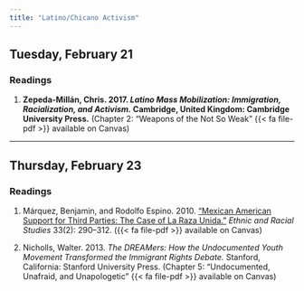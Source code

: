 ```yaml
---
title: "Latino/Chicano Activism"
---
```


## Tuesday, February 21

### Readings 

1. **Zepeda-Millán, Chris. 2017. *Latino Mass Mobilization: Immigration, Racialization, and Activism.* Cambridge, United Kingdom: Cambridge University Press.** (Chapter 2: "Weapons of the Not So Weak" {{< fa file-pdf >}} available on Canvas)


---


## Thursday, February 23

### Readings 

1. Márquez, Benjamin, and Rodolfo Espino. 2010. ["Mexican American Support for Third Parties: The Case of La Raza Unida."](https://doi.org/10.1080/01419870903006996) *Ethnic and Racial Studies* 33(2): 290–312. ({{< fa file-pdf >}} available on Canvas)

2. Nicholls, Walter. 2013. *The DREAMers: How the Undocumented Youth Movement Transformed the Immigrant Rights Debate.* Stanford, California: Stanford University Press. (Chapter 5: "Undocumented, Unafraid, and Unapologetic" {{< fa file-pdf >}} available on Canvas)


 
